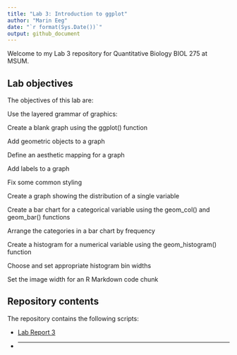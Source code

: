 ---
title: "Lab 3: Introduction to ggplot"
author: "Marin Eeg"
date: "`r format(Sys.Date())`"
output: github_document
---


Welcome to my Lab 3 repository for Quantitative Biology BIOL 275 at MSUM.

## Lab objectives

The objectives of this lab are:

Use the layered grammar of graphics:

Create a blank graph using the ggplot() function

Add geometric objects to a graph

Define an aesthetic mapping for a graph

Add labels to a graph

Fix some common styling

Create a graph showing the distribution of a single variable

Create a bar chart for a categorical variable using the geom_col() and geom_bar() functions

Arrange the categories in a bar chart by frequency

Create a histogram for a numerical variable using the geom_histogram() function

Choose and set appropriate histogram bin widths

Set the image width for an R Markdown code chunk

## Repository contents

The repository contains the following scripts:

- [Lab Report 3](lab-report.Rmd)
- ___

